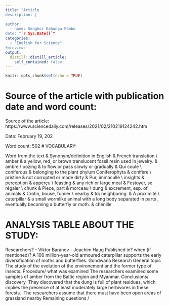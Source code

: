 ```yaml
---
title: "Article 
description: |
 
author:
  - name: Senghor Kahungu Pombo
date: "`r Sys.Date()`"
categories:
  - "English for Science"
#preview:
output:
  distill::distill_article:
    self_contained: false
---
```


```r
knitr::opts_chunk$set(echo = TRUE)
```

# Source of the article with publication date and word count:
Source of the article:  https://www.sciencedaily.com/releases/2021/02/210219124242.htm

Date: February 19, 202 

Word count: 502 
# VOCABULARY:

Word from the text & Synonym/definition in English                                                                                   & French translation       \\
amber              & a 			yellow, red, or brown translucent fossil resin used in jewelry.                                            & ambre                    \\
oozing             & to 			flow or pass slowly or gradually                                                                          & Qui 			coule             \\
coniferous         & belonging 			to the plant phylum Coniferophyta                                                                  & conifère                 \\
pristine           & not 			corrupted or made dirty                                                                                  & Pur, 			immacullé        \\
insights           & perception                                                                                                      & apperçu                  \\
feasting           & any 			rich or large meal                                                                                       & Festoyer, 			se régaler  \\
chunk              & Piece, 			part                                                                                                  & morceau                  \\
dung               & excrement, 			esp. of animals                                                                                   & Crotin, 			bouse, fumier \\
nearby             & \next 			to\\  neighboring\                                               & À 			proximité           \\
caterpillar        & a 			small wormlike animal with a long body separated in parts 			, eventually 			becoming a butterfly or moth. & chenille                

# ANALYSIS TABLE ABOUT THE STUDY:
Researchers?
- Viktor Baranov
- Joachim Haug
Published in? when (if mentioned)?
A 100 million-year-old armoured caterpillar supports the early diversification of moths and butterflies. Gondwana Research
General topic
The study of the evolution of the environement and the former type of insects.
Procedure/ what was examined
The researchers examined some samples of amber from the Baltic region and Myanmar.
Conclusions/ discovery
        ​ They discovered that the dung is full of plant residues, which implies the presence of at least moderately large herbivores in these forests.
        ​ The researchers assume that there must have been open areas of grassland nearby
Remaining questions
/
